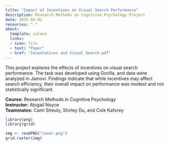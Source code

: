 ```yaml
---
title: "Impact of Incentives on Visual Search Performance"
description: Research Methods in Cognitive Psychology Project
date: 2025-04-01
resources: "."
about: 
  template: solana
  links: 
  - icon: file
  - text: "Paper"
  - href: "Incentatives and Visual Search.pdf"
---
```


This project explores the effects of incentives on visual search performance. The task was developed using Gorilla, and data were analyzed in Jamovi. Findings indicate that while incentives may affect search efficiency, their overall impact on performance was modest and not statistically significant.

**Course:** Research Methods in Cognitive Psychology \
**Instructor:** Abigail Noyce \
**Teammates:** Cami Streuly, Shirley Du, and Cole Kaforey

```r
library(png)  
library(grid)

img <- readPNG("cover.png")
grid.raster(img)

```